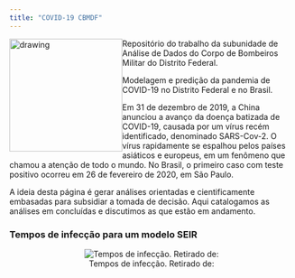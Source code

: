 ```yaml
---
title: "COVID-19 CBMDF"
---
```

<div>
<img src="www/logo.png" alt="drawing" width="200px" style="float:left;"/>
Repositório do trabalho da subunidade de Análise de Dados do Corpo de Bombeiros Militar do Distrito Federal.

Modelagem e predição da pandemia de COVID-19 no Distrito Federal e no Brasil.

Em 31 de dezembro de 2019, a China anunciou a avanço da doença batizada de COVID-19, causada por um vírus recém identificado, denominado SARS-Cov-2. O vírus rapidamente se espalhou pelos países asiáticos e europeus, em um fenômeno que chamou a atenção de todo o mundo. No Brasil, o primeiro caso com teste positivo ocorreu em 26 de fevereiro de 2020, em São Paulo.

A ideia desta página é gerar análises orientadas e cientificamente embasadas para subsidiar a tomada de decisão. Aqui catalogamos as análises em concluídas e discutimos as que estão em andamento.
</div>


### Tempos de infecção para um modelo SEIR


<center>

![Tempos de infecção. Retirado de: ](www/tempos.png)

</center>




